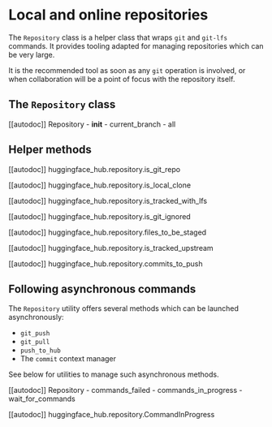 # Local and online repositories

The `Repository` class is a helper class that wraps `git` and `git-lfs` commands. It provides tooling adapted
for managing repositories which can be very large.

It is the recommended tool as soon as any `git` operation is involved, or when collaboration will be a point
of focus with the repository itself.

## The `Repository` class

[[autodoc]] Repository
    - __init__
    - current_branch
    - all

## Helper methods

[[autodoc]] huggingface_hub.repository.is_git_repo

[[autodoc]] huggingface_hub.repository.is_local_clone

[[autodoc]] huggingface_hub.repository.is_tracked_with_lfs

[[autodoc]] huggingface_hub.repository.is_git_ignored

[[autodoc]] huggingface_hub.repository.files_to_be_staged

[[autodoc]] huggingface_hub.repository.is_tracked_upstream

[[autodoc]] huggingface_hub.repository.commits_to_push

## Following asynchronous commands

The `Repository` utility offers several methods which can be launched asynchronously:
- `git_push`
- `git_pull`
- `push_to_hub`
- The `commit` context manager

See below for utilities to manage such asynchronous methods.

[[autodoc]] Repository
    - commands_failed
    - commands_in_progress
    - wait_for_commands

[[autodoc]] huggingface_hub.repository.CommandInProgress